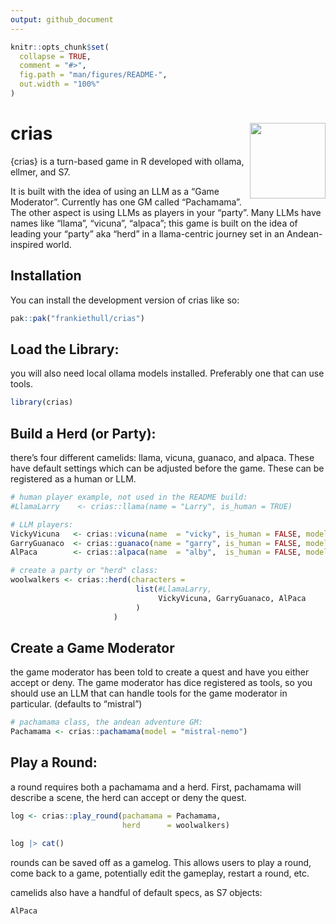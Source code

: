 ```yaml
---
output: github_document
---
```


<!-- README.md is generated from README.Rmd. Please edit that file -->

```r
knitr::opts_chunk$set(
  collapse = TRUE,
  comment = "#>",
  fig.path = "man/figures/README-",
  out.width = "100%"
)
```

# crias <img src="man/figures/logo.jpg" align="right" height="121" alt="" />

<!-- badges: start -->
<!-- badges: end -->

{crias} is a turn-based game in R developed with ollama, ellmer, and S7. 

It is built with the idea of using an LLM as a "Game Moderator". Currently has one GM called "Pachamama". The other aspect is using LLMs as players in your "party". Many LLMs have names like "llama", "vicuna", "alpaca"; this game is built on the idea of leading your "party" aka "herd" in a llama-centric journey set in an Andean-inspired world.

## Installation

You can install the development version of crias like so:

``` r
pak::pak("frankiethull/crias")
```

## Load the Library: 

you will also need local ollama models installed. Preferably one that can use tools. 

```r
library(crias)
```

## Build a Herd (or Party):

there's four different camelids: llama, vicuna, guanaco, and alpaca. These have default settings which can be adjusted before the game. These can be registered as a human or LLM. 

```r
# human player example, not used in the README build:
#LlamaLarry    <- crias::llama(name = "Larry", is_human = TRUE)

# LLM players:
VickyVicuna   <- crias::vicuna(name  = "vicky", is_human = FALSE, model = "smollm2")
GarryGuanaco  <- crias::guanaco(name = "garry", is_human = FALSE, model = "phi4")
AlPaca        <- crias::alpaca(name  = "alby",  is_human = FALSE, model = "mistral")

# create a party or "herd" class:
woolwalkers <- crias::herd(characters = 
                            list(#LlamaLarry, 
                                 VickyVicuna, GarryGuanaco, AlPaca
                            )
                       )

```

## Create a Game Moderator

the game moderator has been told to create a quest and have you either accept or deny. The game moderator has dice registered as tools, so you should use an LLM that can handle tools for the game moderator in particular. (defaults to "mistral")

```r
# pachamama class, the andean adventure GM: 
Pachamama <- crias::pachamama(model = "mistral-nemo")
```

## Play a Round: 

a round requires both a pachamama and a herd. First, pachamama will describe a scene, the herd can accept or deny the quest.

```r

log <- crias::play_round(pachamama = Pachamama,
                         herd      = woolwalkers) 

```


```r
log |> cat()
```


rounds can be saved off as a gamelog. This allows users to play a round, come back to a game, potentially edit the gameplay, restart a round, etc. 

camelids also have a handful of default specs, as S7 objects:
```r
AlPaca
```

